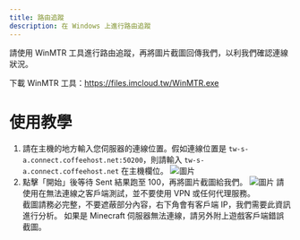 ```yaml
---
title: 路由追蹤
description: 在 Windows 上進行路由追蹤
---
```



<Callout title="若有時發現與伺服器的連線並不穩定或無法連線至伺服器">請使用 WinMTR 工具進行路由追蹤，再將圖片截圖回傳我們，以利我們確認連線狀況。</Callout>

下載 WinMTR 工具：https://files.imcloud.tw/WinMTR.exe

# 使用教學
1. 請在主機的地方輸入您伺服器的連線位置。假如連線位置是 `tw-s-a.connect.coffeehost.net:50200`，則請輸入 `tw-s-a.connect.coffeehost.net` 在主機欄位。
![圖片](/images/troubleshooting/traceroute/host.png)
2. 點擊「開始」後等待 Sent 結果跑至 100，再將圖片截圖給我們。
![圖片](/images/troubleshooting/traceroute/start.png)
<Callout title="建議在發生的當下立即執行，才能確保擷取到你覺得有問題時的當下狀況。" type="warn">請使用在無法連線之客戶端測試，並不要使用 VPN 或任何代理服務。<br/>截圖請務必完整，不要遮蔽部分內容，右下角會有客戶端 IP，我們需要此資訊進行分析。</Callout>
如果是 Minecraft 伺服器無法連線，請另外附上遊戲客戶端錯誤截圖。

